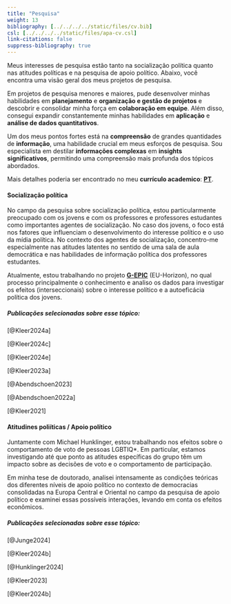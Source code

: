 ```yaml
---
title: "Pesquisa"
weight: 13
bibliography: [../../../../static/files/cv.bib]
csl: [../../../../static/files/apa-cv.csl]
link-citations: false
suppress-bibliography: true
---
```


Meus interesses de pesquisa estão tanto na socialização política quanto nas atitudes políticas e na pesquisa de apoio político. Abaixo, você encontra uma visão geral dos meus projetos de pesquisa.

Em projetos de pesquisa menores e maiores, pude desenvolver minhas habilidades em **planejamento** e **organização e gestão de projetos** e descobrir e consolidar minha força em **colaboração em equipe**. Além disso, consegui expandir constantemente minhas habilidades em **aplicação** e **análise de dados quantitativos**.

Um dos meus pontos fortes está na **compreensão** de grandes quantidades de **informação**, uma habilidade crucial em meus esforços de pesquisa. Sou especialista em destilar **informações complexas** em **insights significativos**, permitindo uma compreensão mais profunda dos tópicos abordados.

Mais detalhes poderia ser encontrado no meu **currículo academico**: [**PT**](https://bpkleer.github.io/files/kleer-cvs-pt.pdf).

#### Socialização política
No campo da pesquisa sobre socialização política, estou particularmente preocupado com os jovens e com os professores e professores estudantes como importantes agentes de socialização. No caso dos jovens, o foco está nos fatores que influenciam o desenvolvimento do interesse político e o uso da mídia política. No contexto dos agentes de socialização, concentro-me especialmente nas atitudes latentes no sentido de uma sala de aula democrática e nas habilidades de informação política dos professores estudantes.

Atualmente, estou trabalhando no projeto [**G-EPIC**](https://www.g-epic.eu) (EU-Horizon), no qual processo principalmente o conhecimento e analiso os dados para investigar os efeitos (interseccionais) sobre o interesse político e a autoeficácia política dos jovens.


##### Publicações selecionadas sobre esse tópico:

[@Kleer2024a]

[@Kleer2024c]

[@Kleer2024e]

[@Kleer2023a]

[@Abendschoen2023]

[@Abendschoen2022a]

[@Kleer2021]


#### Atitudines poliíticas / Apoio político
Juntamente com Michael Hunklinger, estou trabalhando nos efeitos sobre o comportamento de voto de pessoas LGBTIQ\*. Em particular, estamos investigando até que ponto as atitudes específicas do grupo têm um impacto sobre as decisões de voto e o comportamento de participação. 

Em minha tese de doutorado, analisei intensamente as condições teóricas dos diferentes níveis de apoio político no contexto de democracias consolidadas na Europa Central e Oriental no campo da pesquisa de apoio político e examinei essas possíveis interações, levando em conta os efeitos econômicos.


##### Publicações selecionadas sobre esse tópico:

[@Junge2024]

[@Kleer2024b]

[@Hunklinger2024]

[@Kleer2023]

[@Kleer2024b]
